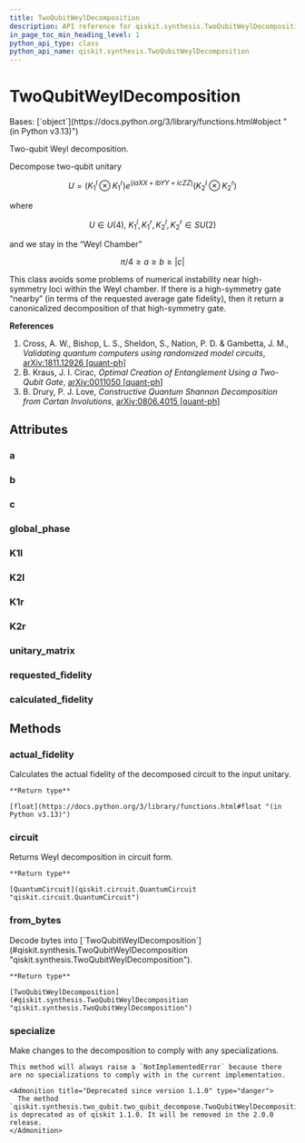 ```yaml
---
title: TwoQubitWeylDecomposition
description: API reference for qiskit.synthesis.TwoQubitWeylDecomposition
in_page_toc_min_heading_level: 1
python_api_type: class
python_api_name: qiskit.synthesis.TwoQubitWeylDecomposition
---
```


# TwoQubitWeylDecomposition

<Class id="qiskit.synthesis.TwoQubitWeylDecomposition" isDedicatedPage={true} github="https://github.com/Qiskit/qiskit/tree/stable/1.2/qiskit/synthesis/two_qubit/two_qubit_decompose.py#L131-L291" signature="qiskit.synthesis.TwoQubitWeylDecomposition(unitary_matrix, fidelity=0.999999999, *, _specialization=None)" modifiers="class">
  Bases: [`object`](https://docs.python.org/3/library/functions.html#object "(in Python v3.13)")

  Two-qubit Weyl decomposition.

  Decompose two-qubit unitary

$$
U = ({K_1}^l \otimes {K_1}^r) e^{(i a XX + i b YY + i c ZZ)} ({K_2}^l \otimes {K_2}^r)
$$

  where

$$
U \in U(4),~
{K_1}^l, {K_1}^r, {K_2}^l, {K_2}^r \in SU(2)
$$

  and we stay in the “Weyl Chamber”

$$
\pi /4 \geq a \geq b \geq |c|
$$

  This class avoids some problems of numerical instability near high-symmetry loci within the Weyl chamber. If there is a high-symmetry gate “nearby” (in terms of the requested average gate fidelity), then it return a canonicalized decomposition of that high-symmetry gate.

  **References**

  1.  Cross, A. W., Bishop, L. S., Sheldon, S., Nation, P. D. & Gambetta, J. M., *Validating quantum computers using randomized model circuits*, [arXiv:1811.12926 \[quant-ph\]](https://arxiv.org/abs/1811.12926)
  2.  B. Kraus, J. I. Cirac, *Optimal Creation of Entanglement Using a Two-Qubit Gate*, [arXiv:0011050 \[quant-ph\]](https://arxiv.org/abs/quant-ph/0011050)
  3.  B. Drury, P. J. Love, *Constructive Quantum Shannon Decomposition from Cartan Involutions*, [arXiv:0806.4015 \[quant-ph\]](https://arxiv.org/abs/0806.4015)

  ## Attributes

  ### a

  <Attribute id="qiskit.synthesis.TwoQubitWeylDecomposition.a" attributeTypeHint="float" />

  ### b

  <Attribute id="qiskit.synthesis.TwoQubitWeylDecomposition.b" attributeTypeHint="float" />

  ### c

  <Attribute id="qiskit.synthesis.TwoQubitWeylDecomposition.c" attributeTypeHint="float" />

  ### global\_phase

  <Attribute id="qiskit.synthesis.TwoQubitWeylDecomposition.global_phase" attributeTypeHint="float" />

  ### K1l

  <Attribute id="qiskit.synthesis.TwoQubitWeylDecomposition.K1l" attributeTypeHint="ndarray" />

  ### K2l

  <Attribute id="qiskit.synthesis.TwoQubitWeylDecomposition.K2l" attributeTypeHint="ndarray" />

  ### K1r

  <Attribute id="qiskit.synthesis.TwoQubitWeylDecomposition.K1r" attributeTypeHint="ndarray" />

  ### K2r

  <Attribute id="qiskit.synthesis.TwoQubitWeylDecomposition.K2r" attributeTypeHint="ndarray" />

  ### unitary\_matrix

  <Attribute id="qiskit.synthesis.TwoQubitWeylDecomposition.unitary_matrix" attributeTypeHint="ndarray" />

  ### requested\_fidelity

  <Attribute id="qiskit.synthesis.TwoQubitWeylDecomposition.requested_fidelity" attributeTypeHint="float | None" />

  ### calculated\_fidelity

  <Attribute id="qiskit.synthesis.TwoQubitWeylDecomposition.calculated_fidelity" attributeTypeHint="float" />

  ## Methods

  ### actual\_fidelity

  <Function id="qiskit.synthesis.TwoQubitWeylDecomposition.actual_fidelity" github="https://github.com/Qiskit/qiskit/tree/stable/1.2/qiskit/synthesis/two_qubit/two_qubit_decompose.py#L238-L242" signature="actual_fidelity(**kwargs)">
    Calculates the actual fidelity of the decomposed circuit to the input unitary.

    **Return type**

    [float](https://docs.python.org/3/library/functions.html#float "(in Python v3.13)")
  </Function>

  ### circuit

  <Function id="qiskit.synthesis.TwoQubitWeylDecomposition.circuit" github="https://github.com/Qiskit/qiskit/tree/stable/1.2/qiskit/synthesis/two_qubit/two_qubit_decompose.py#L229-L236" signature="circuit(*, euler_basis=None, simplify=False, atol=1e-12)">
    Returns Weyl decomposition in circuit form.

    **Return type**

    [QuantumCircuit](qiskit.circuit.QuantumCircuit "qiskit.circuit.QuantumCircuit")
  </Function>

  ### from\_bytes

  <Function id="qiskit.synthesis.TwoQubitWeylDecomposition.from_bytes" github="https://github.com/Qiskit/qiskit/tree/stable/1.2/qiskit/synthesis/two_qubit/two_qubit_decompose.py#L270-L285" signature="from_bytes(bytes_in, *, requested_fidelity, _specialization=None, **kwargs)" modifiers="classmethod">
    Decode bytes into [`TwoQubitWeylDecomposition`](#qiskit.synthesis.TwoQubitWeylDecomposition "qiskit.synthesis.TwoQubitWeylDecomposition").

    **Return type**

    [TwoQubitWeylDecomposition](#qiskit.synthesis.TwoQubitWeylDecomposition "qiskit.synthesis.TwoQubitWeylDecomposition")
  </Function>

  ### specialize

  <Function id="qiskit.synthesis.TwoQubitWeylDecomposition.specialize" github="https://github.com/Qiskit/qiskit/tree/stable/1.2/qiskit/synthesis/two_qubit/two_qubit_decompose.py#L220-L227" signature="specialize()">
    Make changes to the decomposition to comply with any specializations.

    This method will always raise a `NotImplementedError` because there are no specializations to comply with in the current implementation.

    <Admonition title="Deprecated since version 1.1.0" type="danger">
      The method `qiskit.synthesis.two_qubit.two_qubit_decompose.TwoQubitWeylDecomposition.specialize()` is deprecated as of qiskit 1.1.0. It will be removed in the 2.0.0 release.
    </Admonition>
  </Function>
</Class>

